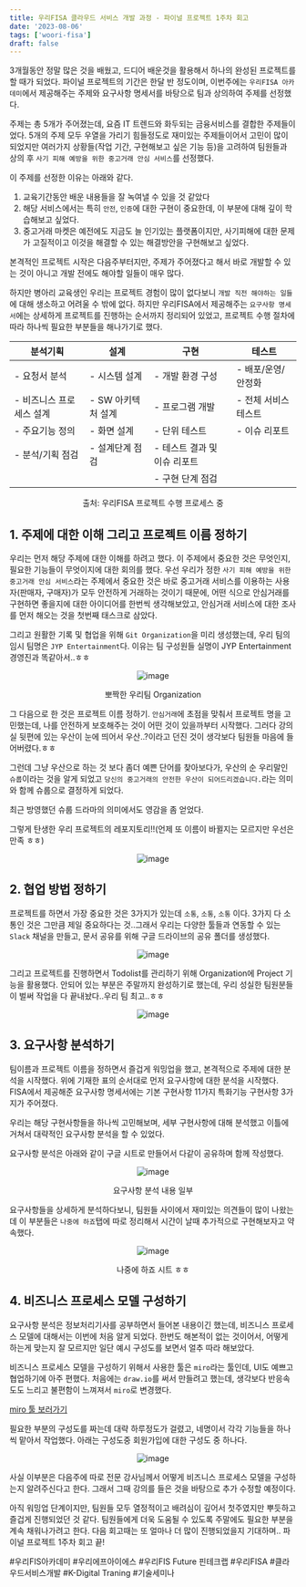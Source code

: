 ```yaml
---
title: 우리FISA 클라우드 서비스 개발 과정 - 파이널 프로젝트 1주차 회고
date: '2023-08-06'
tags: ['woori-fisa']
draft: false
---
```


3개월동안 정말 많은 것을 배웠고, 드디어 배운것을 활용해서 하나의 완성된 프로젝트를 할 때가 되었다.
파이널 프로젝트의 기간은 한달 반 정도이며, 이번주에는 `우리FISA 아카데미`에서 제공해주는 주제와 요구사항 명세서를 바탕으로 팀과 상의하여 주제를 선정했다.

주제는 총 5개가 주어졌는데, 요즘 IT 트렌드와 화두되는 금융서비스를 결합한 주제들이었다. 5개의 주제 모두 우열을 가리기 힘들정도로 재미있는 주제들이어서 고민이 많이 되었지만 여러가지 상황들(작업 기간, 구현해보고 싶은 기능 등)을 고려하여 팀원들과 상의 후 `사기 피해 예방을 위한 중고거래 안심 서비스`를 선정했다.

이 주제를 선정한 이유는 아래와 같다.

1. 교육기간동안 배운 내용들을 잘 녹여낼 수 있을 것 같았다
2. 해당 서비스에서는 특히 `안전`, `인증`에 대한 구현이 중요한데, 이 부분에 대해 깊이 학습해보고 싶었다.
3. 중고거래 마켓은 예전에도 지금도 늘 인기있는 플랫폼이지만, 사기피해에 대한 문제가 고질적이고 이것을 해결할 수 있는 해결방안을 구현해보고 싶었다.

본격적인 프로젝트 시작은 다음주부터지만, 주제가 주어졌다고 해서 바로 개발할 수 있는 것이 아니고 개발 전에도 해야할 일들이 매우 많다.

하지만 병아리 교육생인 우리는 프로젝트 경험이 많이 없다보니 `개발 직전 해야하는 일들`에 대해 생소하고 어려울 수 밖에 없다. 하지만 우리FISA에서 제공해주는 `요구사항 명세서`에는 상세하게 프로젝트를 진행하는 순서까지 정리되어 있었고, 프로젝트 수행 절차에 따라 하나씩 필요한 부분들을 해나가기로 했다.

| 분석기획                 | 설계               | 구현                         | 테스트               |
| ------------------------ | ------------------ | ---------------------------- | -------------------- |
| - 요청서 분석            | - 시스템 설계      | - 개발 환경 구성             | - 배포/운영/안정화   |
| - 비즈니스 프로세스 설계 | - SW 아키텍처 설계 | - 프로그램 개발              | - 전체 서비스 테스트 |
| - 주요기능 정의          | - 화면 설계        | - 단위 테스트                | - 이슈 리포트        |
| - 분석/기획 점검         | - 설계단계 점검    | - 테스트 결과 및 이슈 리포트 |
|                          |                    | - 구현 단계 점검             |

<figcaption align="center">출처: 우리FISA 프로젝트 수행 프로세스 중</figcaption>

## 1. 주제에 대한 이해 그리고 프로젝트 이름 정하기

우리는 먼저 해당 주제에 대한 이해를 하려고 했다. 이 주제에서 중요한 것은 무엇인지, 필요한 기능들이 무엇이지에 대한 회의를 했다. 우선 우리가 정한 `사기 피해 예방을 위한 중고거래 안심 서비스`라는 주제에서 중요한 것은 바로 중고거래 서비스를 이용하는 사용자(판매자, 구매자)가 모두 안전하게 거래하는 것이기 때문에, 어떤 식으로 안심거래를 구현하면 좋을지에 대한 아이디어를 한번씩 생각해보았고, 안심거래 서비스에 대한 조사를 먼저 해오는 것을 첫번째 태스크로 삼았다.

그리고 원활한 기록 및 협업을 위해 `Git Organization`을 미리 생성했는데, 우리 팀의 임시 팀명은 `JYP Entertainment`다. 이유는 팀 구성원들 실명이 JYP Entertainment 경영진과 똑같아서..ㅎㅎ

<div align="center">

![image](https://github.com/Jiyun-Parkk/algorithm-test/assets/72537762/821d925b-e367-4c39-811e-fe5ed069cc84)

<figcaption align="center">뽀짝한 우리팀 Organization</figcaption>

</div>

그 다음으로 한 것은 프로젝트 이름 정하기. `안심거래`에 초점을 맞춰서 프로젝트 명을 고민했는데, 나를 안전하게 보호해주는 것이 어떤 것이 있을까부터 시작했다. 그러다 강의실 뒷편에 있는 우산이 눈에 띄어서 우산..?이라고 던진 것이 생각보다 팀원들 마음에 들어버렸다.ㅎㅎ

그런데 그냥 우산으로 하는 것 보다 좀더 예쁜 단어를 찾아보다가, 우산의 순 우리말인 `슈룹`이라는 것을 알게 되었고 `당신의 중고거래의 안전한 우산이 되어드리겠습니다.`라는 의미와 함께 슈룹으로 결정하게 되었다.

최근 방영했던 슈룹 드라마의 의미에서도 영감을 좀 얻었다.

그렇게 탄생한 우리 프로젝트의 레포지토리!!(언제 또 이름이 바뀔지는 모르지만 우선은 만족 ㅎㅎ)

<div align="center">

![image](https://github.com/JYPEntertainment/shroop/assets/72537762/c9c587a8-49b4-4d9c-95f5-974e9d40c53f)

</div>

## 2. 협업 방법 정하기

프로젝트를 하면서 가장 중요한 것은 3가지가 있는데 `소통`, `소통`, `소통` 이다. 3가지 다 소통인 것은 그만큼 제일 중요하다는 것..그래서 우리는 다양한 툴들과 연동할 수 있는 `Slack` 채널을 만들고, 문서 공유를 위해 구글 드라이브의 공유 폴더를 생성했다.

<div align="center">

![image](https://github.com/JYPEntertainment/shroop/assets/72537762/e202ddcb-6058-4305-a29e-930073facdde)

</div>

그리고 프로젝트를 진행하면서 Todolist를 관리하기 위해 Organization에 Project 기능을 활용했다.
안되어 있는 부분은 주말까지 완성하기로 했는데, 우리 성실한 팀원분들이 벌써 작업을 다 끝내놨다..우리 팀 최고..ㅎㅎ

<div align="center">

![image](https://github.com/Jiyun-Parkk/algorithm-test/assets/72537762/8d7f0ea4-f915-403a-bab9-0609f3cf50c2)

</div>

## 3. 요구사항 분석하기

팀이름과 프로젝트 이름을 정하면서 즐겁게 워밍업을 했고, 본격적으로 주제에 대한 분석을 시작했다. 위에 기재한 표의 순서대로 먼저 요구사항에 대한 분석을 시작했다. FISA에서 제공해준 요구사항 명세서에는 기본 구현사항 11가지 특화기능 구현사항 3가지가 주어졌다.

우리는 해당 구현사항들을 하나씩 고민해보며, 세부 구현사항에 대해 분석했고 이틀에 거쳐서 대략적인 요구사항 분석을 할 수 있었다.

요구사항 분석은 아래와 같이 구글 시트로 만들어서 다같이 공유하며 함께 작성했다.

<div align="center">

![image](https://github.com/JYPEntertainment/shroop/assets/72537762/4bb6f173-2091-4fca-a73c-ca36f44853ad)

<figcaption>요구사항 분석 내용 일부</figcaption>
</div>

요구사항들을 상세하게 분석하다보니, 팀원들 사이에서 재미있는 의견들이 많이 나왔는데 이 부분들은 `나중에 하죠`탭에 따로 정리해서 시간이 날때 추가적으로 구현해보자고 약속했다.

<div align="center">

![image](https://github.com/JYPEntertainment/shroop/assets/72537762/d40af05d-f780-42a6-8751-5d11e60d3559)

<figcaption>나중에 하죠 시트 ㅎㅎ</figcaption>
</div>

## 4. 비즈니스 프로세스 모델 구성하기

요구사항 분석은 정보처리기사를 공부하면서 들어본 내용이긴 했는데, 비즈니스 프로세스 모델에 대해서는 이번에 처음 알게 되었다. 한번도 해본적이 없는 것이어서, 어떻게 하는게 맞는지 잘 모르지만 일단 예시 구성도를 보면서 얼추 따라 해보았다.

비즈니스 프로세스 모델을 구성하기 위해서 사용한 툴은 `miro`라는 툴인데, UI도 예쁘고 협업하기에 아주 편했다. 처음에는 `draw.io`를 써서 만들려고 했는데, 생각보다 반응속도도 느리고 불편함이 느껴져서 `miro`로 변경했다.

[miro 툴 보러가기](https://miro.com/ko/)

필요한 부분의 구성도를 짜는데 대략 하루정도가 걸렸고, 네명이서 각각 기능들을 하나씩 맡아서 작업했다. 아래는 구성도중 회원가입에 대한 구성도 중 하나다.

<div align="center">

![image](https://github.com/JYPEntertainment/shroop/assets/72537762/81a19ceb-679e-43ee-a17b-1380a819713b)

</div>

사실 이부분은 다음주에 따로 전문 강사님께서 어떻게 비즈니스 프로세스 모델을 구성하는지 알려주신다고 한다. 그래서 그때 강의를 들은 것을 바탕으로 추가 수정할 예정이다.

아직 워밍업 단계이지만, 팀원들 모두 열정적이고 배려심이 깊어서 첫주였지만 뿌듯하고 즐겁게 진행되었던 것 같다. 팀원들에게 더욱 도움될 수 있도록 주말에도 필요한 부분을 계속 채워나가려고 한다. 다음 회고때는 또 얼마나 더 많이 진행되었을지 기대하며.. 파이널 프로젝트 1주차 회고 끝!

#우리FIS아카데미 #우리에프아이에스 #우리FIS Future 핀테크랩 #우리FISA #클라우드서비스개발 #K-Digital Traning #기술세미나
